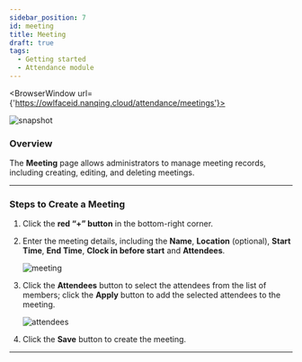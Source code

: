 ```yaml
---
sidebar_position: 7
id: meeting
title: Meeting
draft: true
tags:
  - Getting started
  - Attendance module
---
```



<BrowserWindow url={'https://owlfaceid.nanqing.cloud/attendance/meetings'}>

![snapshot](/assets/attendance/meeting.png)

</BrowserWindow>

### Overview

The **Meeting** page allows administrators to manage meeting records, including creating, editing, and deleting meetings.

---

### Steps to Create a Meeting

1. Click the **red “+” button** in the bottom-right corner.
2. Enter the meeting details, including the **Name**, **Location** (optional), **Start Time**, **End Time**, **Clock in before start** and **Attendees**.

   ![meeting](/assets/attendance/meeting.png)

3. Click the **Attendees** button to select the attendees from the list of members; click the **Apply** button to add the selected attendees to the meeting.

   ![attendees](/assets/attendance/meeting-select-attendee.png)

4. Click the **Save** button to create the meeting.

---
